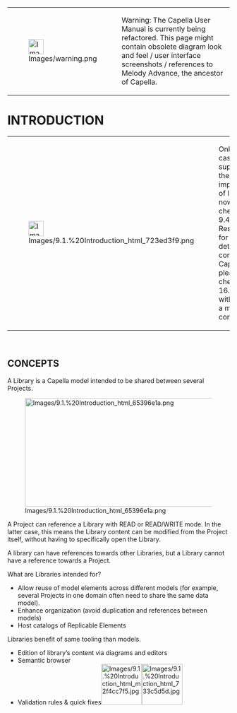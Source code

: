 <!--
  Copyright (c) 2006, 2015 THALES GLOBAL SERVICES.
  All rights reserved. This program and the accompanying materials
  are made available under the terms of the Eclipse Public License v1.0
  which accompanies this distribution, and is available at
  http://www.eclipse.org/legal/epl-v10.html

  Contributors:
       Thales - initial API and implementation
-->

{| border="1"
|-
| [[Image:Images/warning.png|34x34px]] 
| Warning: The Capella User Manual is currently being refactored. This page might contain obsolete diagram look and feel / user interface screenshots / references to Melody Advance, the ancestor of Capella. 
|}  

= INTRODUCTION =
          
{| border="1"
|-
| [[Image:Images/9.1.%20Introduction_html_723ed3f9.png|34x34px]] 
| Only nominal cases are supported by the current implementation of libraries for now. Please check section 9.4 &ldquo;Usage Restrictions&rdquo; for more details. In the context of Capella Team, please also check section 16.9 &ldquo;Working with libraries in a multi-user context&rdquo;. 
|}  

<br>
 
== CONCEPTS ==
 
A Library is a Capella model intended to be shared between several Projects.
 
[[Image:Images/9.1.%20Introduction_html_65396e1a.png|533x246px]]
 
A Project can reference a Library with READ or READ/WRITE mode. In the latter case, this means the Library content can be modified from the Project itself, without having to specifically open the Library.
 
A library can have references towards other Libraries, but a Library cannot have a reference towards a Project.
 
What are Libraries intended for?
 
* Allow reuse of model elements across different models (for example, several Projects in one domain often need to share the same data model).
* Enhance organization (avoid duplication and references between models)
* Host catalogs of Replicable Elements
 
Libraries benefit of same tooling than models.
 
* Edition of library&rsquo;s content via diagrams and editors
* Semantic browser
* Validation rules &amp; quick fixes[[Image:Images/9.1.%20Introduction_html_m2f4cc7f5.jpg|92x92px]][[Image:Images/9.1.%20Introduction_html_733c5d5d.jpg|92x92px]]
